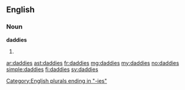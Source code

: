 ==English==

===Noun===
'''daddies'''

# {{plural of|daddy}}

[[Category:English plurals ending in "-ies"]]

[[ar:daddies]]
[[ast:daddies]]
[[fr:daddies]]
[[mg:daddies]]
[[my:daddies]]
[[no:daddies]]
[[simple:daddies]]
[[fi:daddies]]
[[sv:daddies]]